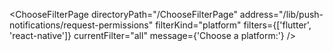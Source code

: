

<ChooseFilterPage
  directoryPath="/ChooseFilterPage"
  address="/lib/push-notifications/request-permissions"
  filterKind="platform"
  filters={['flutter', 'react-native']}
  currentFilter="all"
  message={'Choose a platform:'}
/>
